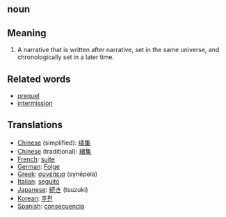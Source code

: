 == noun ==

== Meaning ==

# A narrative that is written after narrative, set in the same universe, and chronologically set in a later time.

== Related words ==

* [[prequel]]
* [[intermission]]

== Translations ==

*[[Chinese]] (simplified): [[续集]]
*[[Chinese]] (traditional): [[續集]]
*[[French]]: [[suite]]
*[[German]]: [[Folge]]
*[[Greek]]: [[συνέπεια]] (synépeia)
*[[Italian]]: [[seguito]]
*[[Japanese]]: [[続き]] (tsuzuki)
*[[Korean]]: [[후편]]
*[[Spanish]]: [[consecuencia]]